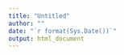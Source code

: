 ```yaml
---
title: "Untitled"
author: ""
date: "`r format(Sys.Date())`"
output: html_document
---
```


```r

```
